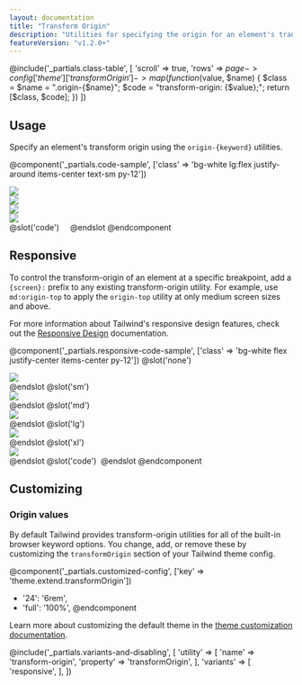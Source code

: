 ```yaml
---
layout: documentation
title: "Transform Origin"
description: "Utilities for specifying the origin for an element's transformations."
featureVersion: "v1.2.0+"
---
```


@include('_partials.class-table', [
  'scroll' => true,
  'rows' => $page->config['theme']['transformOrigin']->map(function ($value, $name) {
    $class = $name = ".origin-{$name}";
    $code = "transform-origin: {$value};";
    return [$class, $code];
  })
])

## Usage

Specify an element's transform origin using the `origin-{keyword}` utilities.

@component('_partials.code-sample', ['class' => 'bg-white lg:flex justify-around items-center text-sm py-12'])
<div className="bg-gray-600">
  <img className="h-16 w-16 origin-center transform rotate-45" src="https://images.unsplash.com/photo-1472099645785-5658abf4ff4e?ixlib=rb-1.2.1&ixid=eyJhcHBfaWQiOjEyMDd9&auto=format&fit=facearea&facepad=2&w=256&h=256&q=80"/>
</div>
<div className="bg-gray-600">
  <img className="h-16 w-16 origin-top-left transform rotate-45" src="https://images.unsplash.com/photo-1472099645785-5658abf4ff4e?ixlib=rb-1.2.1&ixid=eyJhcHBfaWQiOjEyMDd9&auto=format&fit=facearea&facepad=2&w=256&h=256&q=80"/>
</div>
<div className="bg-gray-600">
  <img className="h-16 w-16 origin-bottom-right transform rotate-45" src="https://images.unsplash.com/photo-1472099645785-5658abf4ff4e?ixlib=rb-1.2.1&ixid=eyJhcHBfaWQiOjEyMDd9&auto=format&fit=facearea&facepad=2&w=256&h=256&q=80"/>
</div>
<div className="bg-gray-600">
  <img className="h-16 w-16 origin-left transform rotate-45" src="https://images.unsplash.com/photo-1472099645785-5658abf4ff4e?ixlib=rb-1.2.1&ixid=eyJhcHBfaWQiOjEyMDd9&auto=format&fit=facearea&facepad=2&w=256&h=256&q=80"/>
</div>
@slot('code')
<img className="origin-center transform rotate-45 ..."/>
<img className="origin-top-left transform rotate-45 ..."/>
<img className="origin-bottom-right transform rotate-45 ..."/>
<img className="origin-left transform rotate-45 ..."/>
@endslot
@endcomponent

## Responsive

To control the transform-origin of an element at a specific breakpoint, add a `{screen}:` prefix to any existing transform-origin utility. For example, use `md:origin-top` to apply the `origin-top` utility at only medium screen sizes and above.

For more information about Tailwind's responsive design features, check out the [Responsive Design](/docs/responsive-design) documentation.

@component('_partials.responsive-code-sample', ['class' => 'bg-white flex justify-center items-center py-12'])
@slot('none')
<div className="bg-gray-600">
  <img className="h-16 w-16 origin-center transform rotate-45" src="https://images.unsplash.com/photo-1472099645785-5658abf4ff4e?ixlib=rb-1.2.1&ixid=eyJhcHBfaWQiOjEyMDd9&auto=format&fit=facearea&facepad=2&w=256&h=256&q=80"/>
</div>
@endslot
@slot('sm')
<div className="bg-gray-600">
  <img className="h-16 w-16 origin-top-left transform rotate-45" src="https://images.unsplash.com/photo-1472099645785-5658abf4ff4e?ixlib=rb-1.2.1&ixid=eyJhcHBfaWQiOjEyMDd9&auto=format&fit=facearea&facepad=2&w=256&h=256&q=80"/>
</div>
@endslot
@slot('md')
<div className="bg-gray-600">
  <img className="h-16 w-16 origin-top-right transform rotate-45" src="https://images.unsplash.com/photo-1472099645785-5658abf4ff4e?ixlib=rb-1.2.1&ixid=eyJhcHBfaWQiOjEyMDd9&auto=format&fit=facearea&facepad=2&w=256&h=256&q=80"/>
</div>
@endslot
@slot('lg')
<div className="bg-gray-600">
  <img className="h-16 w-16 origin-bottom-right transform rotate-45" src="https://images.unsplash.com/photo-1472099645785-5658abf4ff4e?ixlib=rb-1.2.1&ixid=eyJhcHBfaWQiOjEyMDd9&auto=format&fit=facearea&facepad=2&w=256&h=256&q=80"/>
</div>
@endslot
@slot('xl')
<div className="bg-gray-600">
  <img className="h-16 w-16 origin-bottom-left transform rotate-45" src="https://images.unsplash.com/photo-1472099645785-5658abf4ff4e?ixlib=rb-1.2.1&ixid=eyJhcHBfaWQiOjEyMDd9&auto=format&fit=facearea&facepad=2&w=256&h=256&q=80"/>
</div>
@endslot
@slot('code')
<img className="origin-center sm:origin-top-left md:origin-top-right lg:origin-bottom-right xl:origin-bottom-left ..."/>
@endslot
@endcomponent

## Customizing

### Origin values

By default Tailwind provides transform-origin utilities for all of the built-in browser keyword options. You change, add, or remove these by customizing the `transformOrigin` section of your Tailwind theme config.

@component('_partials.customized-config', ['key' => 'theme.extend.transformOrigin'])
+ '24': '6rem',
+ 'full': '100%',
@endcomponent

Learn more about customizing the default theme in the [theme customization documentation](/docs/theme#customizing-the-default-theme).

@include('_partials.variants-and-disabling', [
    'utility' => [
        'name' => 'transform-origin',
        'property' => 'transformOrigin',
    ],
    'variants' => [
        'responsive',
    ],
])
